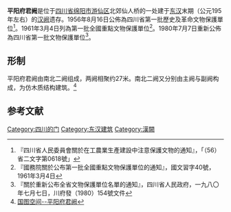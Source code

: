 {{msg:四川省文物保護單位
|名稱 = 平陽府君雙闕
|編號 = 6
|圖片 = Segalen-16-Pingyang-Que-right-tower.jpg
|級別 = S01
|分類 = 
|時代 = [[漢代|漢代]]
|地点 = [[四川省|四川省]][[綿陽專區|綿陽專區]][[綿陽縣|綿陽縣]]城郊
|坐標 =  31°28'55.10"北 104°46'8.68"东
|登錄 = 1956年8月16日
}}
{{msg:四川省文物保護單位
|名稱 = 平陽府君闕
|編號 = 52
|圖片 =平阳府君阙.JPG
|級別 = 101
|分類 = 
|時代 = 東漢
|地点 = [[四川省|四川省]][[綿陽縣|綿陽縣]]
|坐標 =
|登錄 = 1961年3月4日
}}
{{msg:四川省文物保護單位
|名稱 = 平陽府君闕
|編號 = 62
|圖片 = 
|級別 = S1
|分類 = 
|時代 = [[漢代|漢代]]
|地点 = [[四川省|四川省]][[綿陽市|綿陽市]]
|坐標 =
|登錄 = 1980年7月7日
}}
'''平阳府君阙'''是位于[[四川省|四川省]][[绵阳市|绵阳市]][[游仙区|游仙区]]北郊仙人桥的一处建于[[东汉|东汉]]末期（公元195年左右）的[[汉阙|汉阙]]遗存。1956年8月16日公佈為四川省第一批歷史及革命文物保護單位<ref>『四川省人民委員會關於在工農業生產建設中注意保護文物的通知』，「（56）省二文字第0618號」</ref>。1961年3月4日列為第一批全國重點文物保護單位<ref>『國務院關於公布第一批全國重點文物保護單位的通知』，國文習字40號，1961年3月4日</ref>。1980年7月7日重新公佈為四川省第一批文物保護單位<ref>『關於重新公布全省文物保護單位名單的通知』，四川省人民政府，一九八〇年七月七日，川府發（1980）154號文件</ref>。

==形制==
平阳府君阙由南北二阙组成，两阙相聚约27米。南北二阙又分别由主阙与副阙构成，为仿木质结构建筑。<ref name="结构">[http://www.nlc.gov.cn/newgtkj/wbty/gjz/201106/t20110624_44984.htm 国图空间--平阳府君阙]{{Dead link|date=2019年10月 |bot=InternetArchiveBot |fix-attempted=yes }}</ref>

==参考文献==
{{Reflist|2}}

{{四川全國重點文物保護單位}}

[[Category:四川的门|Category:四川的门]]
[[Category:东汉建筑|Category:东汉建筑]]
[[Category:漢闕|Category:漢闕]]